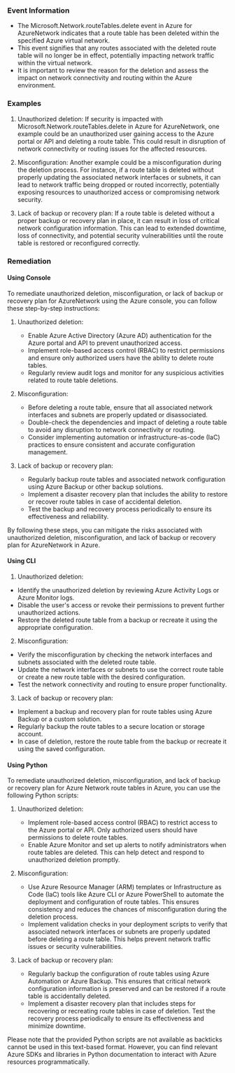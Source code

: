 
### Event Information

- The Microsoft.Network.routeTables.delete event in Azure for AzureNetwork indicates that a route table has been deleted within the specified Azure virtual network.
- This event signifies that any routes associated with the deleted route table will no longer be in effect, potentially impacting network traffic within the virtual network.
- It is important to review the reason for the deletion and assess the impact on network connectivity and routing within the Azure environment.


### Examples

1. Unauthorized deletion: If security is impacted with Microsoft.Network.routeTables.delete in Azure for AzureNetwork, one example could be an unauthorized user gaining access to the Azure portal or API and deleting a route table. This could result in disruption of network connectivity or routing issues for the affected resources.

2. Misconfiguration: Another example could be a misconfiguration during the deletion process. For instance, if a route table is deleted without properly updating the associated network interfaces or subnets, it can lead to network traffic being dropped or routed incorrectly, potentially exposing resources to unauthorized access or compromising network security.

3. Lack of backup or recovery plan: If a route table is deleted without a proper backup or recovery plan in place, it can result in loss of critical network configuration information. This can lead to extended downtime, loss of connectivity, and potential security vulnerabilities until the route table is restored or reconfigured correctly.

### Remediation

#### Using Console

To remediate unauthorized deletion, misconfiguration, or lack of backup or recovery plan for AzureNetwork using the Azure console, you can follow these step-by-step instructions:

1. Unauthorized deletion:
   - Enable Azure Active Directory (Azure AD) authentication for the Azure portal and API to prevent unauthorized access.
   - Implement role-based access control (RBAC) to restrict permissions and ensure only authorized users have the ability to delete route tables.
   - Regularly review audit logs and monitor for any suspicious activities related to route table deletions.

2. Misconfiguration:
   - Before deleting a route table, ensure that all associated network interfaces and subnets are properly updated or disassociated.
   - Double-check the dependencies and impact of deleting a route table to avoid any disruption to network connectivity or routing.
   - Consider implementing automation or infrastructure-as-code (IaC) practices to ensure consistent and accurate configuration management.

3. Lack of backup or recovery plan:
   - Regularly backup route tables and associated network configuration using Azure Backup or other backup solutions.
   - Implement a disaster recovery plan that includes the ability to restore or recover route tables in case of accidental deletion.
   - Test the backup and recovery process periodically to ensure its effectiveness and reliability.

By following these steps, you can mitigate the risks associated with unauthorized deletion, misconfiguration, and lack of backup or recovery plan for AzureNetwork in Azure.

#### Using CLI

1. Unauthorized deletion:
- Identify the unauthorized deletion by reviewing Azure Activity Logs or Azure Monitor logs.
- Disable the user's access or revoke their permissions to prevent further unauthorized actions.
- Restore the deleted route table from a backup or recreate it using the appropriate configuration.

2. Misconfiguration:
- Verify the misconfiguration by checking the network interfaces and subnets associated with the deleted route table.
- Update the network interfaces or subnets to use the correct route table or create a new route table with the desired configuration.
- Test the network connectivity and routing to ensure proper functionality.

3. Lack of backup or recovery plan:
- Implement a backup and recovery plan for route tables using Azure Backup or a custom solution.
- Regularly backup the route tables to a secure location or storage account.
- In case of deletion, restore the route table from the backup or recreate it using the saved configuration.

#### Using Python

To remediate unauthorized deletion, misconfiguration, and lack of backup or recovery plan for Azure Network route tables in Azure, you can use the following Python scripts:

1. Unauthorized deletion:
   - Implement role-based access control (RBAC) to restrict access to the Azure portal or API. Only authorized users should have permissions to delete route tables.
   - Enable Azure Monitor and set up alerts to notify administrators when route tables are deleted. This can help detect and respond to unauthorized deletion promptly.

2. Misconfiguration:
   - Use Azure Resource Manager (ARM) templates or Infrastructure as Code (IaC) tools like Azure CLI or Azure PowerShell to automate the deployment and configuration of route tables. This ensures consistency and reduces the chances of misconfiguration during the deletion process.
   - Implement validation checks in your deployment scripts to verify that associated network interfaces or subnets are properly updated before deleting a route table. This helps prevent network traffic issues or security vulnerabilities.

3. Lack of backup or recovery plan:
   - Regularly backup the configuration of route tables using Azure Automation or Azure Backup. This ensures that critical network configuration information is preserved and can be restored if a route table is accidentally deleted.
   - Implement a disaster recovery plan that includes steps for recovering or recreating route tables in case of deletion. Test the recovery process periodically to ensure its effectiveness and minimize downtime.

Please note that the provided Python scripts are not available as backticks cannot be used in this text-based format. However, you can find relevant Azure SDKs and libraries in Python documentation to interact with Azure resources programmatically.

